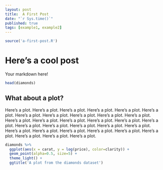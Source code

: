```yaml
---
layout: post
title:  A First Post
date: "`r Sys.time()`"
published: true
tags: [example1, example2]
---
```


```r
source('a-first-post.R')
```

# Here's a cool post
Your markdown here!


```r

head(diamonds)
```

## What about a plot?

Here's a plot. Here's a plot. Here's a plot. Here's a plot. Here's a plot. Here's a plot. Here's a plot. Here's a plot. Here's a plot. Here's a plot. Here's a plot. Here's a plot. Here's a plot. Here's a plot. Here's a plot. Here's a plot. Here's a plot. Here's a plot. Here's a plot. Here's a plot. Here's a plot. Here's a plot. Here's a plot. Here's a plot. Here's a plot. Here's a plot. Here's a plot. Here's a plot. Here's a plot. Here's a plot. Here's a plot. 

```r
diamonds %>% 
  ggplot(aes(x = carat, y = log(price), color=clarity)) +
  geom_point(alpha=0.5, size=5) +
  theme_light() +
  ggtitle('A plot from the diamonds dataset')
```
